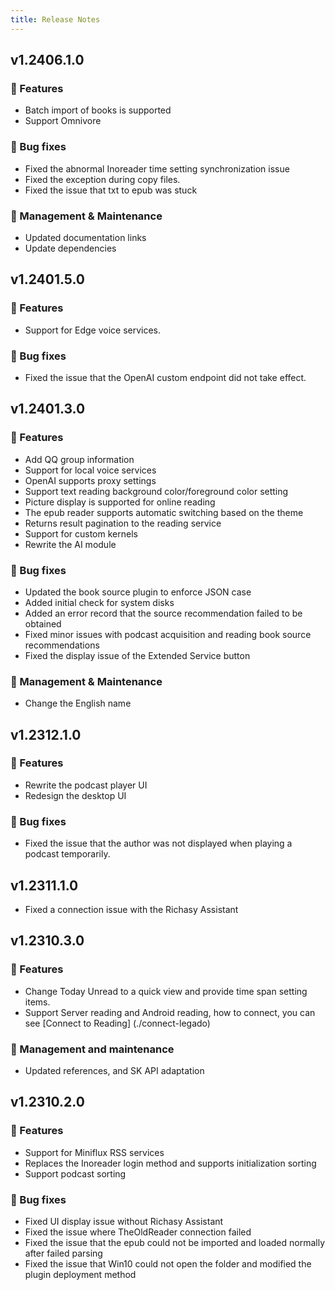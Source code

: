 ```yaml
---
title: Release Notes
---
```


## v1.2406.1.0

### 🚀 Features

- Batch import of books is supported
- Support Omnivore

### 🐛 Bug fixes

- Fixed the abnormal Inoreader time setting synchronization issue
- Fixed the exception during copy files.
- Fixed the issue that txt to epub was stuck

### 🧰 Management & Maintenance

- Updated documentation links
- Update dependencies

## v1.2401.5.0

### 🚀 Features

- Support for Edge voice services.

### 🐛 Bug fixes

- Fixed the issue that the OpenAI custom endpoint did not take effect.

## v1.2401.3.0

### 🚀 Features

- Add QQ group information
- Support for local voice services
- OpenAI supports proxy settings
- Support text reading background color/foreground color setting
- Picture display is supported for online reading
- The epub reader supports automatic switching based on the theme
- Returns result pagination to the reading service
- Support for custom kernels
- Rewrite the AI module

### 🐛 Bug fixes

- Updated the book source plugin to enforce JSON case
- Added initial check for system disks
- Added an error record that the source recommendation failed to be obtained
- Fixed minor issues with podcast acquisition and reading book source recommendations
- Fixed the display issue of the Extended Service button

### 🧰 Management & Maintenance

- Change the English name

## v1.2312.1.0

### 🚀 Features

- Rewrite the podcast player UI
- Redesign the desktop UI

### 🐛 Bug fixes

- Fixed the issue that the author was not displayed when playing a podcast temporarily.

## v1.2311.1.0

- Fixed a connection issue with the Richasy Assistant

## v1.2310.3.0

### 🚀 Features

- Change Today Unread to a quick view and provide time span setting items.
- Support Server reading and Android reading, how to connect, you can see [Connect to Reading] (./connect-legado)

### 🧰 Management and maintenance

- Updated references, and SK API adaptation

## v1.2310.2.0

### 🚀 Features

- Support for Miniflux RSS services
- Replaces the Inoreader login method and supports initialization sorting
- Support podcast sorting

### 🐛 Bug fixes

- Fixed UI display issue without Richasy Assistant
- Fixed the issue where TheOldReader connection failed
- Fixed the issue that the epub could not be imported and loaded normally after failed parsing
- Fixed the issue that Win10 could not open the folder and modified the plugin deployment method